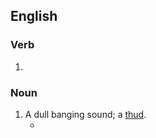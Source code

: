 ==English==

===Verb===
{{head|en|verb form}}

# {{present participle of|en|thud|nocat=1}}

===Noun===
{{en-noun}}

# A dull banging sound; a [[thud]].
#* {{quote-text|en|year=2003|author=Brad Steiger|title=Real Ghosts, Restless Spirits, and Haunted Places|page=30|passage=We explored the basement, wherein she had so often heard heavy footsteps, '''thuddings''', and scrapings.}}